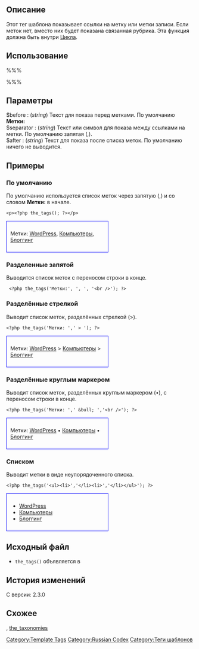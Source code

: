 {{Languages|
{{en|Template_Tags/the_tags}}
{{tr|Tema_Etiketleri/the tags}}
{{ru|Теги_шаблонов/the_tags}}
}}

== Описание ==

Этот тег шаблона показывает ссылки на метку или метки записи. Если меток нет, вместо них будет показана связанная рубрика. Эта функция должна быть внутри [[Цикл WordPress|Цикла]].

== Использование ==

%%% <?php the_tags( $before, $separator, $after ); ?> %%%

== Параметры ==

; $before : (''string'') Текст для показа перед метками.  По умолчанию '''Метки: '''
; $separator : (''string'') Текст или символ для показа между ссылками на метки. По умолчанию запятая (,).
; $after : (''string'') Текст для показа после списка меток. По умолчанию ничего не выводится.

== Примеры ==

=== По умолчанию ===

По умолчанию используется список меток через запятую (,) и со словом '''Метки: ''' в начале.

<pre><p><?php the_tags(); ?></p></pre>

<div style="border:1px solid blue; width:50%; padding:10px">Метки: [[#Примеры|WordPress]], [[#Примеры|Компьютеры]], [[#Примеры|Блоггинг]]</div>


=== Разделенные запятой ===

Выводится список меток с переносом строки в конце.
<pre> <?php the_tags('Метки:', ', ', '<br />'); ?> </pre>

=== Разделённые стрелкой ===

Выводит список меток, разделённых стрелкой (&gt;).

<pre><?php the_tags('Метки: ',' > '); ?></pre>

<div style="padding: 10px; width: 50%; border:solid 1px blue">Метки: [[#Примеры|WordPress]] > [[#Примеры|Компьютеры]] > [[#Примеры|Блоггинг]]</div>


=== Разделённые круглым маркером ===
Выводит список меток, разделённых круглым маркером (&bull;), с переносом строки в конце.

<pre><?php the_tags('Метки: ',' &bull; ','<br />'); ?></pre>

<div style="padding: 10px; width: 50%; border:solid 1px blue">Метки: [[#Примеры|WordPress]] &bull; [[#Примеры|Компьютеры]] &bull; [[#Примеры|Блоггинг]]</div>


=== Списком ===

Выводит метки в виде неупорядоченного списка.

<pre><?php the_tags('<ul><li>','</li><li>','</li></ul>'); ?></pre>

<div style="padding: 10px; width: 50%; border:solid 1px blue"><ul><li>[[#Примеры|WordPress]]</li><li>[[#Примеры|Компьютеры]]</li><li>[[#Примеры|Блоггинг]]</li></ul></div>

== Исходный файл ==
* <tt>the_tags()</tt> объявляется в {{Trac|wp-includes/category-template.php}}


== История изменений ==

С версии: 2.3.0

== Схожее ==

{{Tag Tags}}, [[Function_Reference/the_taxonomies|the_taxonomies]]

{{Tag Footer}}

[[Category:Template Tags]]
[[Category:Russian Codex]]
[[Category:Теги шаблонов]]